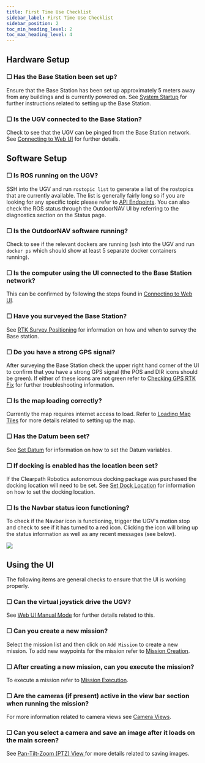 ---
title: First Time Use Checklist
sidebar_label: First Time Use Checklist
sidebar_position: 2
toc_min_heading_level: 2
toc_max_heading_level: 4
---

## Hardware Setup

### ☐ Has the Base Station been set up?

Ensure that the Base Station has been set up approximately 5 meters
away from any buildings and is currently powered on. See
[System Startup](./system_setup) for further
instructions related to setting up the Base Station.

### ☐ Is the UGV connected to the Base Station?

Check to see that the UGV can be pinged from the Base Station network.
See [Connecting to Web UI](./system_setup#connecting_to_web_ui) for further
details.

## Software Setup

### ☐ Is ROS running on the UGV?

SSH into the UGV and run `rostopic list` to generate a list of the
rostopics that are currently available. The list is generally fairly
long so if you are looking for any specific topic please refer to
[API Endpoints](../api/api_endpoints). You can also check the
ROS status through the OutdoorNAV UI by referring to the diagnostics section
on the Status page.

### ☐ Is the OutdoorNAV software running?

Check to see if the relevant dockers are running (ssh into the UGV and
run `docker ps` which should show at least 5 separate docker containers
running).

### ☐ Is the computer using the UI connected to the Base Station network?

This can be confirmed by following the steps found in
[Connecting to Web UI](./system_setup#connecting_to_web_ui).

### ☐ Have you surveyed the Base Station?

See [RTK Survey Positioning](../cpr_hardware#base-station-survey) for
information on how and when to survey the Base station.

### ☐ Do you have a strong GPS signal?

After surveying the Base Station check the upper right hand corner of
the UI to confirm that you have a strong GPS signal (the POS and DIR
icons should be green). If either of these icons are not green refer
to [Checking GPS RTK Fix](../cpr_hardware#base-station-survey) for further
troubleshooting information.

### ☐ Is the map loading correctly?

Currently the map requires internet access to load. Refer to
[Loading Map Tiles](./system_setup#loading_map_tiles) for more details
related to setting up the map.

### ☐ Has the Datum been set?

See [Set Datum](./system_setup#set-datum) for information on how
to set the Datum variables.

### ☐ If docking is enabled has the location been set?

If the Clearpath Robotics autonomous docking package was purchased the
docking location will need to be set. See
[Set Dock Location](./system_setup#set-dock-location) for information on
how to set the docking location.

### ☐ Is the Navbar status icon functioning?

To check if the Navbar icon is functioning, trigger the UGV's motion stop
and check to see if it has turned to a red icon. Clicking the icon
will bring up the status information as well as any recent messages
(see below).

![](/img/outdoornav_images/ugvStatusMessages.png)

## Using the UI

The following items are general checks to ensure that the UI is working
properly.

### ☐ Can the virtual joystick drive the UGV?

See [Web UI Manual Mode](../web_user_interface/ui_manual_mode) for further details
related to this.

### ☐ Can you create a new mission?

Select the mission list and then click on `Add Mission` to create a
new mission. To add new waypoints for the mission refer to
[Mission Creation](../web_user_interface/ui_autonomous_mode#mission-creation).

### ☐ After creating a new mission, can you execute the mission?

To execute a mission refer to [Mission Execution](../web_user_interface/ui_autonomous_mode#mission-execution).

### ☐ Are the cameras (if present) active in the view bar section when running the mission?

For more information related to camera views see
[Camera Views](../web_user_interface/ui_overview#camera-views).

### ☐ Can you select a camera and save an image after it loads on the main screen?

See [Pan-Tilt-Zoom (PTZ) View ](../web_user_interface/ui_overview#ptz-view) for more details related
to saving images.